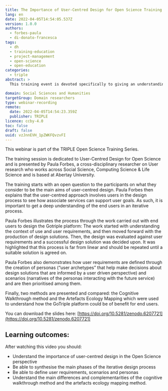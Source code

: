 ```yaml
---
title: The Importance of User-Centred Design for Open Science Training
lang: en
date: 2022-04-05T14:54:05.537Z
version: 1.0.0
authors:
  - forbes-paula
  - di-donato-francesca
tags:
  - dh
  - training-education
  - project-management
  - open-science
  - open-education
categories:
  - triple
abstract: >
  This training event is devoted specifically to giving an understanding of the importance of the co-design process and the impact it has on the development of digital tools such as the GoTriple Discovery platform. It provides insight on the importance of end-user needs in the design of a discovery platform, the methods used in the TRIPLE Project to consider user needs and showcases the next steps for the GoTriple platform now that the Beta version is released.

domain: Social Sciences and Humanities
targetGroup: Domain researchers
type: webinar-recording
remote:
  date: 2022-04-05T14:54:23.359Z
  publisher: TRIPLE
licence: ccby-4.0
toc: false
draft: false
uuid: vzJnnEVH_1pZWKFQvzvFI
---
```


This webinar is part of the TRIPLE Open Science Training Series.

The training session is dedicated to User-Centred Design for Open Science and is presented by Paula Forbes, a cross-disciplinary researcher on User research who works across Social Science, Computing Science & Life Science and is based at Abertay University.

The training starts with an open question to the participants on what they consider to be the main aims of user-centred design. Paula Forbes then explains that the user-centred approach involves users in the design process to see how associate services can support user goals. As such, it is important to get a deep understanding of the end users in an iterative process.

Paula Forbes illustrates the process through the work carried out with end users to design the Gotriple platform: The work started with understanding the context of use and user requirements, and then moved forward with the production of design solutions. Then, the design was evaluated against user requirements and a successful design solution was decided upon. It was highlighted that this process is far from linear and should be repeated until a suitable solution is agreed on.

Paula Forbes also demonstrates how user requirements are defined through the creation of personas (“user archetypes” that help make decisions about design solutions that are informed by a user driven perspective) and scenarios (narratives of the personas interacting with the future service) and are then prioritised among them.

Finally, two methods are presented and compared: the Cognitive Walkthrough method and the Artefacts Ecology Mapping which were used to understand how the GoTriple platform could be of benefit for end users.

You can download the slides here: [https://doi.org/10.5281/zenodo.6207721](https://doi.org/10.5281/zenodo.6207721)

## Learning outcomes: 

After watching this video you should:

- Understand the importance of user-centred design in the Open Science perspective
- Be able to synthesise the main phases of the iterative design process
- Be able to define user requirements, scenarios and personas
- Understand the main differences and complementarities of the cognitive walkthrough method and the artefacts ecology mapping method.

<VideoCard
  provider="youtube"
  id="PpqtSWX4azI"
  title="The Importance of User-Centred Design for Open Science"
  subtitle="Click here to view"
  image="images/paula-forbes.png"
/>
